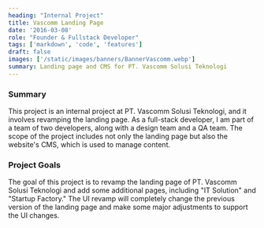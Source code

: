 ```yaml
---
heading: "Internal Project"
title: Vascomm Landing Page
date: '2016-03-08'
role: "Founder & Fullstack Developer"
tags: ['markdown', 'code', 'features']
draft: false
images: ['/static/images/banners/BannerVascomm.webp']
summary: Landing page and CMS for PT. Vascomm Solusi Teknologi
---
```

### Summary

This project is an internal project at PT. Vascomm Solusi Teknologi, and it involves revamping the landing page. As a full-stack developer, I am part of a team of two developers, along with a design team and a QA team. The scope of the project includes not only the landing page but also the website's CMS, which is used to manage content.

### Project Goals

The goal of this project is to revamp the landing page of PT. Vascomm Solusi Teknologi and add some additional pages, including "IT Solution" and "Startup Factory." The UI revamp will completely change the previous version of the landing page and make some major adjustments to support the UI changes.
